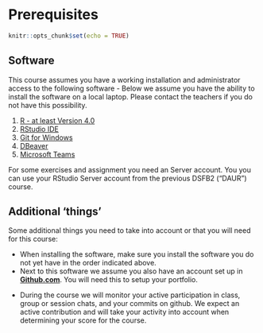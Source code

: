# Prerequisites {.unnumbered #preparingforthecourse}

<!-- unnumbered + label should work but it doesn't -->
<!-- https://bookdown.org/yihui/rmarkdown-cookbook/unnumbered-sections.html -->

```r
knitr::opts_chunk$set(echo = TRUE)
```

## Software {#softwarelist}
This course assumes you have a working installation and administrator access to the following software - Below we assume you have the ability to install the software on a local laptop. Please contact the teachers if you do not have this possibility. 

 <!-- 1. [Docker Desktop](https://www.docker.com/get-started) -->
 <!-- 1. [Visual Studio Code - Microsoft](https://code.visualstudio.com/) -->
 <!-- 1. [Visual Studio Code Docker plugin](https://code.visualstudio.com/) -->
  <!-- 1. [CyberDuck](https://cyberduck.io/) -->
  
 1. [R - at least Version 4.0](https://cran.r-project.org/)
 1. [RStudio IDE](https://rstudio.com/products/rstudio/download/)
 1. [Git for Windows](https://git-scm.com/download/win)
 1. [DBeaver](https://dbeaver.io/)
 1. [Microsoft Teams](https://www.microsoft.com/nl-nl/microsoft-teams/group-chat-software)

For some exercises and assignment you need an Server account. You you can use your RStudio Server account from the previous DSFB2 ("DAUR") course.

## Additional 'things'

Some additional things you need to take into account or that you will need for this course:

 - When installing the software, make sure you install the software you do not yet have in the order indicated above.
 - Next to this software we assume you also have an account set up in [**Github.com**](https://github.com/). You will need this to setup your portfolio.
 
<!-- - We will use Teams to communicate with you and guide you through the exercises and assignments.  -->
 
 - During the course we will monitor your active participation in class, group or session chats, and your commits on github. We expect an active contribution and will take your activity into account when determining your score for the course. 

<!-- ## Online Sessions -->
<!-- The online sessions require you to have an internet connection and an updated version of Microsoft Teams and sufficient bandwidth to use audio and video during the sessions. -->


